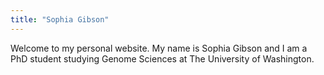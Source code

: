 ```yaml
---
title: "Sophia Gibson"
---
```


Welcome to my personal website. My name is Sophia Gibson and I am a PhD student studying Genome Sciences at The University of Washington.